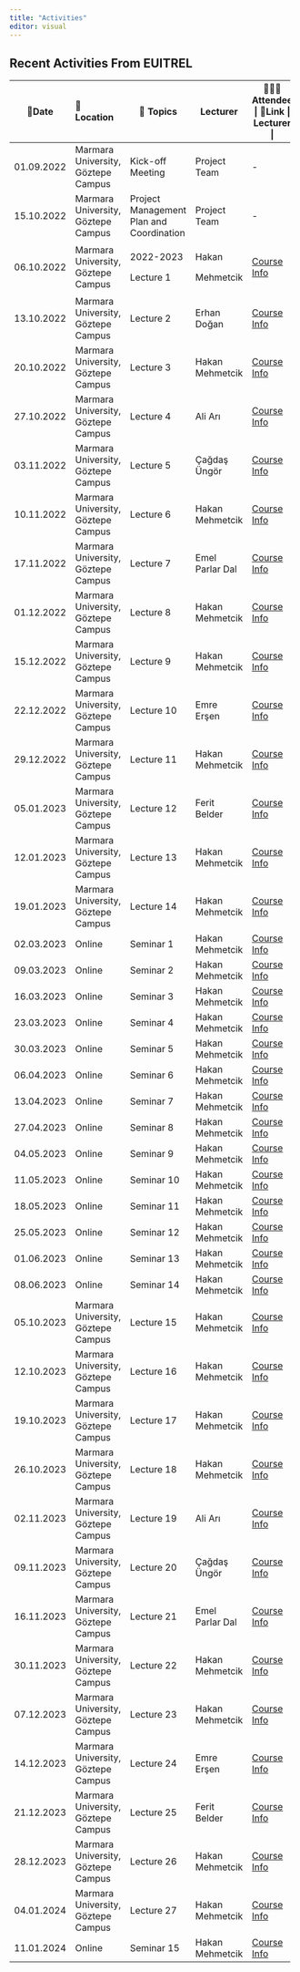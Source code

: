 ```yaml
---
title: "Activities"
editor: visual
---
```


## Recent Activities From EUITREL

+------------+------------------------------------+------------------------------------------+-----------------+-----------------------------------------------------+
| 📅Date     | 📌 Location                        | 🔖 Topics                                | Lecturer        | 🧑‍🤝‍🧑Attendee \| 🔗Link \| Lecturer \|                 |
+============+:===================================+==========================================+=================+=====================================================+
| 01.09.2022 | Marmara University, Göztepe Campus | Kick-off Meeting                         | Project Team    | \-                                                  |
+------------+------------------------------------+------------------------------------------+-----------------+-----------------------------------------------------+
| 15.10.2022 | Marmara University, Göztepe Campus | Project Management Plan and Coordination | Project Team    | \-                                                  |
+------------+------------------------------------+------------------------------------------+-----------------+-----------------------------------------------------+
| 06.10.2022 | Marmara University, Göztepe Campus | 2022-2023                                | Hakan           | [Course Info](lecture/lecture1.html#/title-slide)   |
|            |                                    |                                          |                 |                                                     |
|            |                                    | Lecture 1                                | Mehmetcik       |                                                     |
+------------+------------------------------------+------------------------------------------+-----------------+-----------------------------------------------------+
| 13.10.2022 | Marmara University, Göztepe Campus | Lecture 2                                | Erhan Doğan     | [Course Info](lecture/lecture2.html#/title-slide)   |
+------------+------------------------------------+------------------------------------------+-----------------+-----------------------------------------------------+
| 20.10.2022 | Marmara University, Göztepe Campus | Lecture 3                                | Hakan Mehmetcik | [Course Info](lecture/lecture3.html#/title-slide)   |
+------------+------------------------------------+------------------------------------------+-----------------+-----------------------------------------------------+
| 27.10.2022 | Marmara University, Göztepe Campus | Lecture 4                                | Ali Arı         | [Course Info](lecture/lecture4.html#/title-slide)   |
+------------+------------------------------------+------------------------------------------+-----------------+-----------------------------------------------------+
| 03.11.2022 | Marmara University, Göztepe Campus | Lecture 5                                | Çağdaş Üngör    | [Course Info](lecture/lecture5.html#/title-slide)   |
+------------+------------------------------------+------------------------------------------+-----------------+-----------------------------------------------------+
| 10.11.2022 | Marmara University, Göztepe Campus | Lecture 6                                | Hakan Mehmetcik | [Course Info](lecture/lecture6.html#/title-slide)   |
+------------+------------------------------------+------------------------------------------+-----------------+-----------------------------------------------------+
| 17.11.2022 | Marmara University, Göztepe Campus | Lecture 7                                | Emel Parlar Dal | [Course Info](lecture/lecture7.html#/title-slide)   |
+------------+------------------------------------+------------------------------------------+-----------------+-----------------------------------------------------+
| 01.12.2022 | Marmara University, Göztepe Campus | Lecture 8                                | Hakan Mehmetcik | [Course Info](lecture/lecture8.html#/title-slide)   |
+------------+------------------------------------+------------------------------------------+-----------------+-----------------------------------------------------+
| 15.12.2022 | Marmara University, Göztepe Campus | Lecture 9                                | Hakan Mehmetcik | [Course Info](lecture/lecture9.html#/title-slide)   |
+------------+------------------------------------+------------------------------------------+-----------------+-----------------------------------------------------+
| 22.12.2022 | Marmara University, Göztepe Campus | Lecture 10                               | Emre Erşen      | [Course Info](lecture/lecture10.html#/title-slide)  |
+------------+------------------------------------+------------------------------------------+-----------------+-----------------------------------------------------+
| 29.12.2022 | Marmara University, Göztepe Campus | Lecture 11                               | Hakan Mehmetcik | [Course Info](lecture/lecture11.html#/title-slide)  |
+------------+------------------------------------+------------------------------------------+-----------------+-----------------------------------------------------+
| 05.01.2023 | Marmara University, Göztepe Campus | Lecture 12                               | Ferit Belder    | [Course Info](lecture/lecture12.html#/title-slide)  |
+------------+------------------------------------+------------------------------------------+-----------------+-----------------------------------------------------+
| 12.01.2023 | Marmara University, Göztepe Campus | Lecture 13                               | Hakan Mehmetcik | [Course Info](lecture/lecture13.html#/title-slide)  |
+------------+------------------------------------+------------------------------------------+-----------------+-----------------------------------------------------+
| 19.01.2023 | Marmara University, Göztepe Campus | Lecture 14                               | Hakan Mehmetcik | [Course Info](lecture/lecture14.html#/title-slide)  |
+------------+------------------------------------+------------------------------------------+-----------------+-----------------------------------------------------+
| 02.03.2023 | Online                             | Seminar 1                                | Hakan Mehmetcik | [Course Info](lecture/seminar1.html#/title-slide)   |
+------------+------------------------------------+------------------------------------------+-----------------+-----------------------------------------------------+
| 09.03.2023 | Online                             | Seminar 2                                | Hakan Mehmetcik | [Course Info](lecture/seminar2.html#/title-slide)   |
+------------+------------------------------------+------------------------------------------+-----------------+-----------------------------------------------------+
| 16.03.2023 | Online                             | Seminar 3                                | Hakan Mehmetcik | [Course Info](lecture/seminar3.html#/title-slide)   |
+------------+------------------------------------+------------------------------------------+-----------------+-----------------------------------------------------+
| 23.03.2023 | Online                             | Seminar 4                                | Hakan Mehmetcik | [Course Info](lecture/seminar4.html#/title-slide)   |
+------------+------------------------------------+------------------------------------------+-----------------+-----------------------------------------------------+
| 30.03.2023 | Online                             | Seminar 5                                | Hakan Mehmetcik | [Course Info](lecture/seminar5.html#/title-slide)   |
+------------+------------------------------------+------------------------------------------+-----------------+-----------------------------------------------------+
| 06.04.2023 | Online                             | Seminar 6                                | Hakan Mehmetcik | [Course Info](lecture/seminar6.html#/title-slide)   |
+------------+------------------------------------+------------------------------------------+-----------------+-----------------------------------------------------+
| 13.04.2023 | Online                             | Seminar 7                                | Hakan Mehmetcik | [Course Info](lecture/seminar7.html#/title-slide)   |
+------------+------------------------------------+------------------------------------------+-----------------+-----------------------------------------------------+
| 27.04.2023 | Online                             | Seminar 8                                | Hakan Mehmetcik | [Course Info](lecture/seminar8.html#/title-slide)   |
+------------+------------------------------------+------------------------------------------+-----------------+-----------------------------------------------------+
| 04.05.2023 | Online                             | Seminar 9                                | Hakan Mehmetcik | [Course Info](lecture/seminar9.html#/title-slide)   |
+------------+------------------------------------+------------------------------------------+-----------------+-----------------------------------------------------+
| 11.05.2023 | Online                             | Seminar 10                               | Hakan Mehmetcik | [Course Info](lecture/seminar10.html#/title-slide)  |
+------------+------------------------------------+------------------------------------------+-----------------+-----------------------------------------------------+
| 18.05.2023 | Online                             | Seminar 11                               | Hakan Mehmetcik | [Course Info](lecture/seminar11.html#/title-slide)  |
+------------+------------------------------------+------------------------------------------+-----------------+-----------------------------------------------------+
| 25.05.2023 | Online                             | Seminar 12                               | Hakan Mehmetcik | [Course Info](lecture/seminar12.html#/title-slide)  |
+------------+------------------------------------+------------------------------------------+-----------------+-----------------------------------------------------+
| 01.06.2023 | Online                             | Seminar 13                               | Hakan Mehmetcik | [Course Info](lecture/seminar13.html#/title-slide)  |
+------------+------------------------------------+------------------------------------------+-----------------+-----------------------------------------------------+
| 08.06.2023 | Online                             | Seminar 14                               | Hakan Mehmetcik | [Course Info](lecture/seminar14.html#/title-slide)  |
+------------+------------------------------------+------------------------------------------+-----------------+-----------------------------------------------------+
| 05.10.2023 | Marmara University, Göztepe Campus | Lecture 15                               | Hakan Mehmetcik | [Course Info](lecture/lecture15.html#/title-slide)  |
+------------+------------------------------------+------------------------------------------+-----------------+-----------------------------------------------------+
| 12.10.2023 | Marmara University, Göztepe Campus | Lecture 16                               | Hakan Mehmetcik | [Course Info](lecture/lecture16.html#/title-slide)  |
+------------+------------------------------------+------------------------------------------+-----------------+-----------------------------------------------------+
| 19.10.2023 | Marmara University, Göztepe Campus | Lecture 17                               | Hakan Mehmetcik | [Course Info](lecture/lecture17.html#/title-slide)  |
+------------+------------------------------------+------------------------------------------+-----------------+-----------------------------------------------------+
| 26.10.2023 | Marmara University, Göztepe Campus | Lecture 18                               | Hakan Mehmetcik | [Course Info](lecture/lecture18.html#/title-slide)  |
+------------+------------------------------------+------------------------------------------+-----------------+-----------------------------------------------------+
| 02.11.2023 | Marmara University, Göztepe Campus | Lecture 19                               | Ali Arı         | [Course Info](lecture/lecture19.html#/title-slide)  |
+------------+------------------------------------+------------------------------------------+-----------------+-----------------------------------------------------+
| 09.11.2023 | Marmara University, Göztepe Campus | Lecture 20                               | Çağdaş Üngör    | [Course Info](lecture/lecture20.html#/title-slide)  |
+------------+------------------------------------+------------------------------------------+-----------------+-----------------------------------------------------+
| 16.11.2023 | Marmara University, Göztepe Campus | Lecture 21                               | Emel Parlar Dal | [Course Info](lecture/lecture21.html#/title-slide)  |
+------------+------------------------------------+------------------------------------------+-----------------+-----------------------------------------------------+
| 30.11.2023 | Marmara University, Göztepe Campus | Lecture 22                               | Hakan Mehmetcik | [Course Info](lecture/lecture22.html#/title-slide)  |
+------------+------------------------------------+------------------------------------------+-----------------+-----------------------------------------------------+
| 07.12.2023 | Marmara University, Göztepe Campus | Lecture 23                               | Hakan Mehmetcik | [Course Info](lecture/lecture23.html#/title-slide)  |
+------------+------------------------------------+------------------------------------------+-----------------+-----------------------------------------------------+
| 14.12.2023 | Marmara University, Göztepe Campus | Lecture 24                               | Emre Erşen      | [Course Info](lecture/lecture24.html#/title-slide)  |
+------------+------------------------------------+------------------------------------------+-----------------+-----------------------------------------------------+
| 21.12.2023 | Marmara University, Göztepe Campus | Lecture 25                               | Ferit Belder    | [Course Info](lecture/lecture25.html#/title-slide)  |
+------------+------------------------------------+------------------------------------------+-----------------+-----------------------------------------------------+
| 28.12.2023 | Marmara University, Göztepe Campus | Lecture 26                               | Hakan Mehmetcik | [Course Info](lecture/lecture26.html#/title-slide)  |
+------------+------------------------------------+------------------------------------------+-----------------+-----------------------------------------------------+
| 04.01.2024 | Marmara University, Göztepe Campus | Lecture 27                               | Hakan Mehmetcik | [Course Info](lecture/lecture27.html#/title-slide)  |
+------------+------------------------------------+------------------------------------------+-----------------+-----------------------------------------------------+
| 11.01.2024 | Online                             | Seminar 15                               | Hakan Mehmetcik | [Course Info](/lecture/seminar27.html#/title-slide) |
+------------+------------------------------------+------------------------------------------+-----------------+-----------------------------------------------------+
